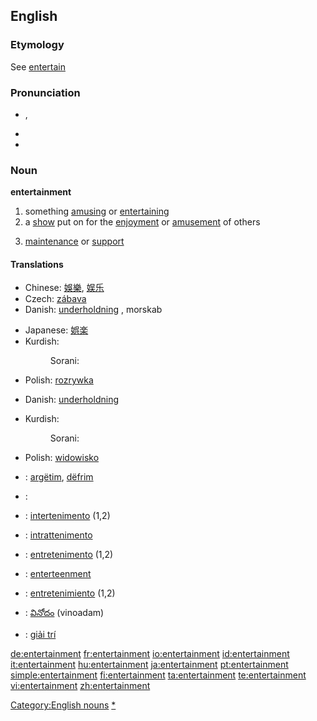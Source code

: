 ==English==
{{wikipedia}}

===Etymology===
See [[entertain]]

===Pronunciation===
* {{IPA|/ɛn.tɝˈteɪn.mənt/}}, {{SAMPA|/en.t@"tEIn.m@nt/}}
* {{audio|en-us-entertainment.ogg|Audio (US)}}
* {{audio|en-us-entertainment1.ogg|Audio (US)}}

===Noun===
'''entertainment'''

# something [[amusing]] or [[entertaining]]
# a [[show]] put on for the [[enjoyment]] or [[amusement]] of others
# {{obsolete}} [[maintenance]] or [[support]]

====Translations====
{{trans-top|something amusing or entertaining}}
* Chinese: [[娛樂]], [[娱乐]]
* Czech: [[zábava]] {{f}}
* Danish: [[underholdning]] {{c}}, morskab {{c}}
{{trans-mid}}
* Japanese: [[娯楽]]
*Kurdish:
*:Sorani: {{t|ku|رابواردن|tr=rrabwardin|sc=KUchar}}
* Polish: [[rozrywka]] {{m}}
{{trans-bottom}}

{{trans-top|a show for enjoyment}}
* Danish: [[underholdning]] {{c}}
{{trans-mid}}
*Kurdish:
*:Sorani: {{t|ku|ئاهه‌نگ|tr=áheng|sc=KUchar}}
* Polish: [[widowisko]] {{f}}
{{trans-bottom}}

{{checktrans-top}}
* {{ttbc|Albanian}}: [[argëtim]], [[dëfrim]]
* {{ttbc|Arabic}}: {{Arab|[[لهو]]}}
* {{ttbc|Interlingua}}: [[intertenimento]] (1,2)
* {{ttbc|Italian}}: [[intrattenimento]] {{m}}

* {{ttbc|Portuguese}}: [[entretenimento]] {{m}} (1,2)
* {{ttbc|Scots}}: [[enterteenment]]
* {{ttbc|Spanish}}: [[entretenimiento]] {{m}} (1,2)
* {{ttbc|Telugu}}: [[వినోదం]] (vinoadam)
* {{ttbc|Vietnamese}}: [[giải trí]]
{{trans-bottom}}

[[Category:English nouns]]
[[Category:Entertainment|*]]

[[de:entertainment]]
[[fr:entertainment]]
[[io:entertainment]]
[[id:entertainment]]
[[it:entertainment]]
[[hu:entertainment]]
[[ja:entertainment]]
[[pt:entertainment]]
[[simple:entertainment]]
[[fi:entertainment]]
[[ta:entertainment]]
[[te:entertainment]]
[[vi:entertainment]]
[[zh:entertainment]]